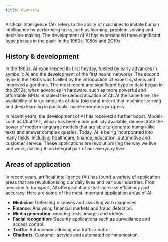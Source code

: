 ```yaml
---
title: Overview
---
```


Artificial intelligence (AI) refers to the ability of machines to imitate human intelligence by performing tasks such as learning, problem-solving and decision-making. The development of AI has experienced three significant hype phases in the past: in the 1960s, 1980s and 2010s.

## History & development

In the 1960s, AI experienced its first heyday, fuelled by early advances in symbolic AI and the development of the first neural networks. The second hype in the 1980s was fuelled by the introduction of expert systems and improved algorithms. The most recent and significant hype to date began in the 2010s, when advances in hardware, such as more powerful and affordable GPUs, enabled the democratisation of AI. At the same time, the availability of large amounts of data (big data) meant that machine learning and deep learning in particular made enormous progress.

In recent years, the development of AI has received a further boost. Models such as ChatGPT, which has been made publicly available, demonstrate the power of modern language models that are able to generate human-like texts and answer complex queries. Today, AI is being incorporated into many fields, including healthcare, finance, education, automotive and customer service. These applications are revolutionising the way we live and work, making AI an integral part of our everyday lives.

## Areas of application

In recent years, artificial intelligence (AI) has found a variety of application areas that are revolutionising our daily lives and various industries. From medicine to transport, AI offers solutions that increase efficiency and accuracy. Here are some of the most important application areas of AI:

- **Medicine**: Detecting diseases and assisting with diagnoses.
- **Finance**: Analysing financial markets and fraud detection.
- **Media generation**: creating texts, images and videos.
- **Facial recognition**: Security applications such as surveillance and access control.
- **Traffic**: Autonomous driving and traffic control.
- **Chatbots**: Customer service and automated communication.
